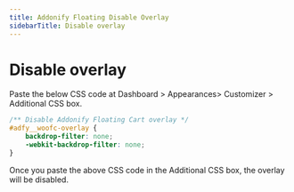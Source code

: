 ```yaml
---
title: Addonify Floating Disable Overlay
sidebarTitle: Disable overlay
---
```


# Disable overlay

Paste the below CSS code at Dashboard > Appearances> Customizer > Additional CSS box.

```css showLineNumbers filename="style.css"
/** Disable Addonify Floating Cart overlay */
#adfy__woofc-overlay {
	backdrop-filter: none;
	-webkit-backdrop-filter: none;
}
```

Once you paste the above CSS code in the Additional CSS box, the overlay will be disabled.